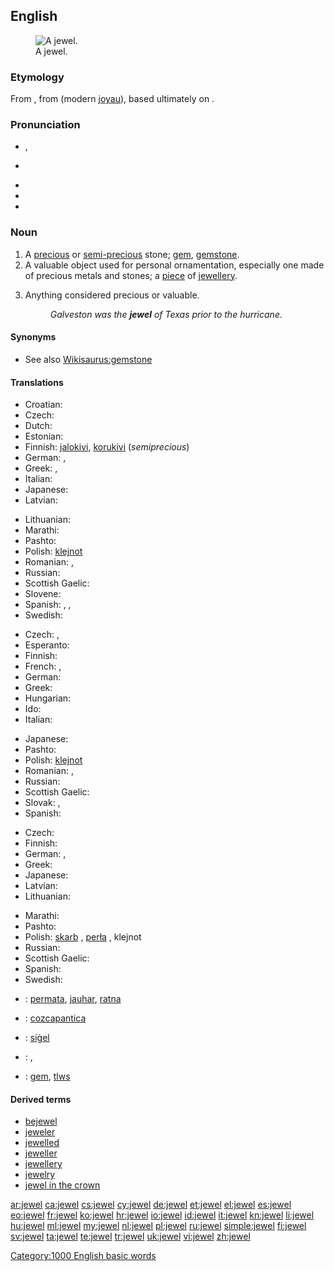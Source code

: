 {{wikipedia}}
{{also|Jewel}}
==English==
[[Image:Hope Diamond.jpg|thumb|right|A jewel.]]

===Etymology===
From {{etyl|xno|en}} {{term|juel|lang=xno}}, from {{etyl|fro|en}} {{term|jouel|lang=fro}} (modern [[joyau]]), based ultimately on {{etyl|la|en}} {{term|iocus||joke, jest|lang=la}}.

===Pronunciation===
* {{a|RP|US}} {{IPA|/ˈdʒuːəl/|/ˈdʒʊːəl/}}, {{X-SAMPA|/"dZu:@l/|/"dZU:@l/}}
* {{a|Canada|US}} {{IPA|/dʒuɫ/|/ˈdʒuwl̩/}}
* {{audio|en-us-jewel.ogg|Audio (US)}}
* {{rhymes|uːl}}
* {{homophones|joule}}

===Noun===
{{en-noun}}

# A [[precious]] or [[semi-]][[precious]] stone; [[gem]], [[gemstone]].
# A valuable object used for personal ornamentation, especially one made of precious metals and stones; a [[piece]] of [[jewellery]].
# {{figuratively}} Anything considered precious or valuable.
#: ''Galveston was the '''jewel''' of Texas prior to the hurricane.''

====Synonyms====
* See also [[Wikisaurus:gemstone]]

====Translations====
{{trans-top|gemstone}}
* Croatian: {{t|hr|dragulje}}
* Czech: {{t+|cs|drahokam}}
* Dutch: {{t+|nl|juweel|n}}
* Estonian: {{t-|et|kalliskivi}}
* Finnish: [[jalokivi]], [[korukivi]] (''semiprecious'')
* German: {{t+|de|Edelstein|m}}, {{t+|de|Juwel|n|m}}
* Greek: {{t|el|πετράδι|n|tr=petrádi}}, {{t|el|πολύτιμος λίθος|m|tr=polýtimos líthos}}
* Italian: {{t+|it|gemma|f}}
* Japanese: {{t|ja|宝石|tr=hōseki|sc=Jpan}}
* Latvian: {{t|lv|dārgakmens|m}}
{{trans-mid}}
* Lithuanian: {{t|lt|brangakmenis|m}}
* Marathi: {{t-|mr|रत्न|sc=Deva|xs=Marathi}}
* Pashto: {{t-|ps|غمی|m|tr=ghamai}}
* Polish: [[klejnot]] {{m}}
* Romanian: {{t|ro|nestemate|f|p}}, {{t|ro|pietre scumpe|f|p}}
* Russian: {{t+|ru|драгоценный камень|m|tr=dragocénnyj kámen'}}
* Scottish Gaelic: {{t-|gd|seud|m|xs=Scottish Gaelic}}
* Slovene: {{t+|sl|dragulj|m}}
* Spanish: {{t+|es|gema|f}}, {{t|es|joya|f}}, {{t|es|alhaja|f}}
* Swedish: {{t+|sv|juvel|c}}
{{trans-bottom}}

{{trans-top|valuable object for ornamentation}}
* Czech: {{t-|cs|šperk|m}}, {{t-|cs|klenot|m}}
* Esperanto: {{t-|eo|juvelo|xs=Esperanto}}
* Finnish: {{t+|fi|koru}}
* French: {{t+|fr|joyau|m}}, {{t+|fr|bijou}}
* German: {{t|de|Schmuckstück|n}}
* Greek: {{t+|el|κόσμημα|n|tr=kósmima}}
* Hungarian: {{t+|hu|ékszer}}
* Ido: {{t+|io|juvelo|xs=Ido}}
* Italian: {{t-|it|gioello|m}}
{{trans-mid}}
* Japanese: {{t|ja|宝飾|tr=hōshoku|sc=Jpan}}
* Pashto: {{t-|ps|ګاڼه|f|tr=gānna}}
* Polish: [[klejnot]] {{m}}
* Romanian: {{t|ro|bijuterii|f|p}}, {{t|ro|giuvaeruri|n|p}}
* Russian: {{t+|ru|драгоценность|f|tr=dragocénnost'}}
* Scottish Gaelic: {{t-|gd|seud|m|xs=Scottish Gaelic}}
* Slovak: {{t-|sk|klenot}}, {{t-|gd|àilleag|m|xs=Scottish Gaelic}}
* Spanish: {{t+|es|joya|f}}
{{trans-bottom}}

{{trans-top|anything considered precious or valuable}}
* Czech: {{t-|cs|klenot|m}}
* Finnish: {{t+|fi|helmi}}
* German: {{t+|de|Juwel|n|m}}, {{t+|de|Kleinod|n}}
* Greek: {{t+|el|κόσμημα|n|tr=kósmima}}
* Japanese: {{t|ja|宝|tr=takara|sc=Jpan}}
* Latvian: {{t|lv|dārgums|m}}
* Lithuanian: {{t|lt|brangenybė}}
{{trans-mid}}
* Marathi: {{t-|mr|रत्न|sc=Deva|xs=Marathi}}
* Pashto: {{t-|ps|ګران|m|tr=grān}}
* Polish: [[skarb]] {{m}}, [[perła]] {{f}}, klejnot {{m}}
* Russian: {{t+|ru|драгоценность|f|tr=dragocénnost'}}
* Scottish Gaelic: {{t-|gd|àilleag|m|xs=Scottish Gaelic}}
* Spanish: {{t+|es|joya|f}}
* Swedish: {{t+|sv|juvel}}
{{trans-bottom}}

{{checktrans-top}}
* {{ttbc|id}}: [[permata]], [[jauhar]], [[ratna]]
* {{ttbc|nah}}: [[cozcapantica]]
* {{ttbc|ang}}: [[sigel|siġel]] {{n}}
* {{ttbc|ro}}: {{t-|ro|bijuterie|f}}, {{t-|ro|giuvaer|m}}
* {{ttbc|cy}}: [[gem]], [[tlws]] {{m}}
{{trans-bottom}}

====Derived terms====
* [[bejewel]]
* [[jeweler]]
* [[jewelled]]
* [[jeweller]]
* [[jewellery]]
* [[jewelry]]
* [[jewel in the crown]]

[[Category:1000 English basic words]]

[[ar:jewel]]
[[ca:jewel]]
[[cs:jewel]]
[[cy:jewel]]
[[de:jewel]]
[[et:jewel]]
[[el:jewel]]
[[es:jewel]]
[[eo:jewel]]
[[fr:jewel]]
[[ko:jewel]]
[[hr:jewel]]
[[io:jewel]]
[[id:jewel]]
[[it:jewel]]
[[kn:jewel]]
[[li:jewel]]
[[hu:jewel]]
[[ml:jewel]]
[[my:jewel]]
[[nl:jewel]]
[[pl:jewel]]
[[ru:jewel]]
[[simple:jewel]]
[[fi:jewel]]
[[sv:jewel]]
[[ta:jewel]]
[[te:jewel]]
[[tr:jewel]]
[[uk:jewel]]
[[vi:jewel]]
[[zh:jewel]]